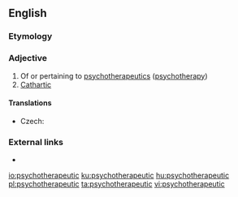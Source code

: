 ==English==

===Etymology===
{{prefix|en|psycho|therapeutic}}

===Adjective===
{{en-adj}}

# Of or pertaining to [[psychotherapeutics]] ([[psychotherapy]])
# [[cathartic|Cathartic]]

====Translations====
{{trans-top|of or pertaining to psychotherapy}}
* Czech: {{t|cs|psychoterapeutický}}
{{trans-mid}}
{{trans-bottom}}

===External links===
* {{R:OneLook}}

[[io:psychotherapeutic]]
[[ku:psychotherapeutic]]
[[hu:psychotherapeutic]]
[[pl:psychotherapeutic]]
[[ta:psychotherapeutic]]
[[vi:psychotherapeutic]]